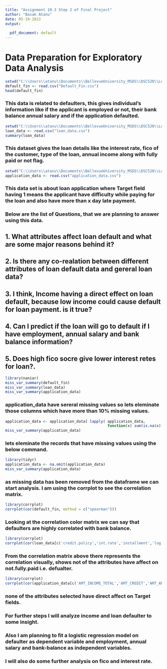 ```yaml
---
title: "Assignment 10.3 Step 2 of Final Project"
author: "Basak Atanu"
date: 05-19-2022
output:
  
  pdf_document: default
---
```


# Data Preparation for Exploratory Data Analysis
```r
setwd("C:\\Users\\atanu\\Documents\\BellevueUniversity_MSDS\\DSC520\\Loan Defaulter Data")
default_fin <- read.csv("Default_Fin.csv")
head(default_fin)
```
### This data is related to defaulters, this gives individual's information like if the applicant is employed or not, their bank balance annual salary and if the application defaulted.
```r
setwd("C:\\Users\\atanu\\Documents\\BellevueUniversity_MSDS\\DSC520\\Loan Defaulter Data")
loan_data <- read.csv("loan_data.csv")
summary(loan_data)
```
### This dataset gives the loan details like the interest rate, fico of the customer, type of the loan, annual income along with fully paid or not flag.
```r
setwd("C:\\Users\\atanu\\Documents\\BellevueUniversity_MSDS\\DSC520\\Loan Defaulter Data")
application_data <- read.csv("application_data.csv")

```
### This data set is about loan application where Target field having 1 means the applicant have difficulty while paying for the loan and also have more than x day late payment.

### Below are the list of Questions, that we are planning to answer using this data.
## 1. What attributes affect loan default and what are some major reasons behind it?
## 2. Is there any co-realation between different attributes of loan default data and gereral loan data?
## 3. I think, Income having a direct effect on loan default, because low income could cause default for loan payment. is it true?
## 4. Can I predict if the loan will go to default if I have employment, annual salary and bank balance information?
## 5. Does high fico socre give lower interest retes for loan?.

```r
library(naniar)
miss_var_summary(default_fin)
miss_var_summary(loan_data)
miss_var_summary(application_data)
```
### application_data have sereral missing values so lets eleminate those columns which have more than 10% missing values.
```r
application_data <- application_data[ lapply( application_data, 
                                              function(x) sum(is.na(x)) / length(x) ) < 0.1 ]
miss_var_summary(application_data)
```
### lets eleminate the records that have missing values using the below command.

```r
library(tidyr)
application_data <- na.omit(application_data)
miss_var_summary(application_data)
```
### as missing data has been removed from the dataframe we can start analysis. I am using the corrplot to see the correlation matrix. 

```r
library(corrplot)
corrplot(cor(default_fin, method = c("spearman")))
```
### Looking at the correlation color matrix we can say that defaulters are highly correlated with bank balance.
```r
library(corrplot)
corrplot(cor(loan_data[c('credit.policy','int.rate','installment','log.annual.inc','dti','fico','not.fully.paid','pub.rec')], method = c("spearman")))
```
### From the correlation matrix above there represents the correlation visually, shows not of the attributes have affect on not.fully.paid i.e. defualter.
```r
library(corrplot)
corrplot(cor(application_data[c('AMT_INCOME_TOTAL','AMT_CREDIT','AMT_ANNUITY','AMT_GOODS_PRICE','DAYS_BIRTH','DAYS_EMPLOYED','TARGET')], method = c("spearman")))
```
### none of the attributes selected have direct affect on Target fields.

### For further steps I will analyze income and loan defaulter to some insight.
### Also I am planning to fit a logistic regression model on defaulter as dependent variable and employment, annual salary and bank-balance as independent variables.
### I will also do some further analysis on fico and interest rate.